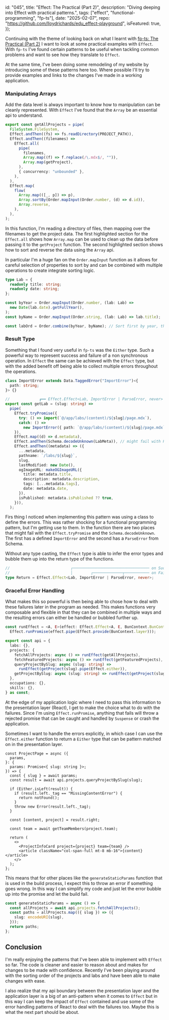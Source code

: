   id: "045",
  title: "Effect: The Practical (Part 2)",
  description: "Diving deeping into Effect with practical patterns.",
  tags: ["effect", "functional-programming", "fp-ts"],
  date: "2025-02-07",
  repo: "https://github.com/lloydrichards/edu_effect-playground",
  isFeatured: true,
});

Continuing with the theme of looking back on what I learnt with
[fp-ts: The Practical (Part 2)](/labs/033-fp-ts-practical) I want to look at
some practical examples with `Effect`. With `fp-ts` I've found certain patterns
to be useful when tackling common problems and want to see how they translate to
`Effect`.

At the same time, I've been doing some remodeling of my website by introducing
some of these patterns here too. Where possible I'll try to provide examples and
links to the changes I've made in a working application.

### Manipulating Arrays

Add the data level is always important to know how to manipulation can be
cleanly represented. With `Effect` I've found that the `Array` be an essential
api to understand.

```ts showLineNumbers {5-12} {15-19} title="get-all-projects.ts"
export const getAllProjects = pipe(
  FileSystem.FileSystem,
  Effect.andThen((fs) => fs.readDirectory(PROJECT_PATH)),
  Effect.andThen((filenames) =>
    Effect.all(
      pipe(
        filenames,
        Array.map((f) => f.replace(/\.mdx$/, "")),
        Array.map(getProject),
      ),
      { concurrency: "unbounded" },
    ),
  ),
  Effect.map(
    flow(
      Array.map(([_, p]) => p),
      Array.sortBy(Order.mapInput(Order.number, (d) => d.id)),
      Array.reverse,
    ),
  ),
);
```

In this function, I'm reading a directory of files, then mapping over the
filenames to get the project data. The first highlighted section for the
`Effect.all` shows how `Array.map` can be used to clean up the data before
passing it to the `getProject` function. The second highlighted section shows
how to sort and reverse the data using the `Array` api.

In particular I'm a huge fan on the `Order.mapInput` function as it allows for
careful selection of properties to sort by and can be combined with multiple
operations to create integrate sorting logic.

```ts
type Lab = {
  readonly title: string;
  readonly date: string;
};

const byYear = Order.mapInput(Order.number, (lab: Lab) =>
  new Date(lab.date).getFullYear(),
);
const byName = Order.mapInput(Order.string, (lab: Lab) => lab.title);

const labOrd = Order.combine(byYear, byName); // Sort first by year, then by name
```

### Result Type

Something that I found very useful in `fp-ts` was the `Either` type. Such a
powerful way to represent success and failure of a non synchronous operation. In
`Effect` the same can be achieved with the `Effect` type, but with the added
benefit off being able to collect multiple errors throughout the operations.

```ts showLineNumbers {8-12} {14} title="get-lab.ts"
class ImportError extends Data.TaggedError("ImportError")<{
  path: string;
}> {}

//             ┏━━ Effect.Effect<Lab, ImportError | ParseError, never>
export const getLab = (slug: string) =>
  pipe(
    Effect.tryPromise({
      try: () => import(`@/app/labs/(content)/${slug}/page.mdx`),
      catch: () =>
        new ImportError({ path: `@/app/labs/(content)/${slug}/page.mdx` }), // fail with ImportError
    }),
    Effect.map((d) => d.metadata),
    Effect.andThen(Schema.decodeUnknown(LabMeta)), // might fail with ParseError
    Effect.andThen((metadata) => ({
      ...metadata,
      pathname: `/labs/${slug}`,
      slug,
      lastModified: new Date(),
      ogImageURL: makeOGImageURL({
        title: metadata.title,
        description: metadata.description,
        tags: [...metadata.tags],
        date: metadata.date,
      }),
      isPublished: metadata.isPublished ?? true,
    })),
  );
```

Firs thing I noticed when implementing this pattern was using a class to define
the errors. This was rather shocking for a functional programming pattern, but
I'm getting use to them. In the function there are two places that might fail
with the `Effect.tryPromise` and the `Schema.decodeUnknown`. The first has a
defined `ImportError` and the second has a `ParseError` from Schema.

Without any type casting, the `Effect` type is able to infer the error types and
bubble them up into the return type of the functions.

```ts /Lab/#success /ImportError/#destructive /ParseError/#destructive
//                           ┌────────────────────────────────── on Success
//                           │        ┌─────────────┬─────────── on Failure
type Return = Effect.Effect<Lab, ImportError | ParseError, never>;
```

### Graceful Error Handling

What makes this so powerful is then being able to chose how to deal with these
failures later in the program as needed. This makes functions very composable
and flexible in that they can be combined in multiple ways and the resulting
errors can either be handled or bubbled further up.

```ts showLineNumbers {10} title="api/index.ts"
const runEffect = <A, E>(effect: Effect.Effect<A, E, BunContext.BunContext>) =>
  Effect.runPromise(effect.pipe(Effect.provide(BunContext.layer)));

export const api = {
  labs: {},
  projects: {
    fetchAllProjects: async () => runEffect(getAllProjects),
    fetchFeaturedProjects: async () => runEffect(getFeaturedProjects),
    queryProjectBySlug: async (slug: string) =>
      runEffect(getProject(slug).pipe(Effect.either)),
    getProjectBySlug: async (slug: string) => runEffect(getProject(slug)),
  },
  occupations: {},
  skills: {},
} as const;
```

At the edge of my application logic where I need to pass this information to the
presentation layer (React), I get to make the choice what to do with the
failures. Since I'm using `Effect.runPromise`, anything that fails will throw a
rejected promise that can be caught and handled by `Suspense` or crash the
application.

Sometimes I want to handle the errors explicitly, in which case I can use the
`Effect.either` function to return a `Either` type that can be pattern matched
on in the presentation layer.

```tsx showLineNumbers {9-14} title="projects/[slug]/page.tsx"
const ProjectPage = async ({
  params,
}: {
  params: Promise<{ slug: string }>;
}) => {
  const { slug } = await params;
  const result = await api.projects.queryProjectBySlug(slug);

  if (Either.isLeft(result)) {
    if (result.left._tag == "MissingContentError") {
      return notFound();
    }
    throw new Error(result.left._tag);
  }

  const [content, project] = result.right;

  const team = await getTeamMembers(project.team);

  return (
    <>
      <ProjectInfoCard project={project} team={team} />
      <article className="col-span-full mt-8 mb-16">{content}</article>
    </>
  );
};
```

This means that for other places like the `generateStaticParams` function that
is used in the build process, I expect this to throw an error if something goes
wrong. In this way I can simplify my code and just let the error bubble up into
the promise and let the build fail.

```ts
const generateStaticParams = async () => {
  const allProjects = await api.projects.fetchAllProjects();
  const paths = allProjects.map(({ slug }) => ({
    slug: encodeURI(slug),
  }));
  return paths;
};
```

## Conclusion

I'm really enjoying the patterns that I've been able to implement with `Effect`
so far. The code is cleaner and easier to reason about and makes for changes to
be made with confidence. Recently I've been playing around with the sorting
order of the projects and labs and have been able to make changes with ease.

I also realize that my api boundary between the presentation layer and the
application layer is a big of an anti-pattern when it comes to `Effect` but in
this way I can keep the impact of `Effect` contained and use some of the error
handling patterns of React to deal with the failures too. Maybe this is what the
next part should be about.
